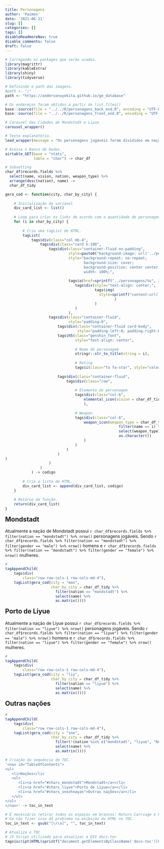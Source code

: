 ```yaml
---
title: Personagens
author: 'Paimon'
date: '2021-06-21'
slug: []
categories: []
tags: []
disableReadmoreNav: true
disable_comments: false
draft: false
---
```


<style>
body::-webkit-scrollbar {
  width: 5px;               /* width of the entire scrollbar */
}

body::-webkit-scrollbar-track {
  background: transparent;        /* color of the tracking area */
}

body::-webkit-scrollbar-thumb {
  background-color: transparent;    /* color of the scroll thumb */
  border-radius: 20px;       /* roundness of the scroll thumb */
  border: 3px solid #cccccc;  /* creates padding around scroll thumb */
}

body::-webkit-scrollbar-thumb:hover {
  border: 3px solid #9e9e9e;  /* creates padding around scroll thumb */
}
</style>


<style>
/* Custom Scrollbar using CSS */
.custom-scrollbar-css {
  overflow-y: scroll;
}

/* scrollbar width */
.custom-scrollbar-css::-webkit-scrollbar {
  width: 3px;
}

/* scrollbar track */
.custom-scrollbar-css::-webkit-scrollbar-track {
  background: transparent;
}

/* scrollbar handle */
.custom-scrollbar-css::-webkit-scrollbar-thumb {
  border-radius: 2rem;
  background-color: #cccccc;
}

.custom-scrollbar-css::-webkit-scrollbar-thumb:hover {
  border: 3px solid #9e9e9e;  /* creates padding around scroll thumb */
}
</style>





```r
# Carregando os packages que serão usados.
library(magrittr)
library(kableExtra)
library(shiny)
library(tidyverse)

# Definindo o path das imagens.
#path <- "/"
path <- "https://andersonuyekita.github.io/ge_database"

# Os endereços foram obtidos a partir do list.files() 
base::source(file = "../../R/personagens_back_end.R", encoding = "UTF-8")
base::source(file = "../../R/personagens_front_end.R", encoding = "UTF-8")
```

```r
# Carousel das Cidades de Mondstadt e Liyue
carousel_wrapper()

# Texto explanatório.
lead_wrapper(message = "Os personagens jogáveis foram divididos em nações apenas para organização.")
```

```r
# Acessa o Banco de Dados.
airtable_GET(base = "stats",
             table = "char") -> char_df

# Subsetting 
char_df$records.fields %>%
  select(name, vision, nation, weapon_type) %>%
  arrange(desc(nation), name) ->
  char_df_tidy
```

```r

gera_cod <- function(city, char_by_city) {
    
    # Inicialização da variável
    div_card_list <- list()
    
    # Loop para criar os links de acordo com a quantidade de personagens.
    for (i in char_by_city) {
        
        # Cria uma tagList de HTML.
        tagList(
            tags$div(class="col mb-4",
                tags$div(class="card h-100",
                    tags$div(class="container-fluid no-padding",
                             style=paste0("background-image: url('../personagens/index/", city,"_avatar_bg.png');"),
                             style="background-repeat: no-repeat;
                                    background-size: cover;
                                    background-position: center center;
                                    width: 100%;",
                             
                             tags$a(href=sprintf("../personagens/%s", i),
                                tags$div(style="text-align: center;", 
                                         tags$img(
                                           style=sprintf("content:url('../personagens/index/avatares/%s_avatar_%s.png')", city, i)
                                                  )
                                         )
                                )
                             ),
                    tags$div(class="container-fluid",
                             style="padding:0",
                        tags$div(class="container-fluid card-body",
                                 style="padding-left:0; padding-right:0;",
                        tags$h5(class="genshin_font",
                                style="text-align: center",
                                
                                # Nome do personagem
                                stringr::str_to_title(string = i),
                                
                                # Rating
                                tags$i(class="fa fa-star", style="color: #FFDF00", `aria-hidden`="true")),
                        
                        tags$div(class="container-fluid",
                            tags$div(class="row",
                                     
                                # Elemento do personagem
                                tags$div(class="col-6",
                                    elemental_icon(vision = char_df_tidy %>% filter(name == i) %>% select(vision))
                                    ),
                                
                                # Weapon
                                tags$div(class="col-6",
                                    weapon_icon(weapon_type = char_df_tidy %>%
                                                    filter(name == i) %>%
                                                    select(weapon_type) %>%
                                                    as.character())
                                    )
                                )
                            )
                        )
)
                    )
                )
            ) -> codigo
        
        # Cria a lista de HTML.
        div_card_list <- append(div_card_list, codigo)
    }
    
    # Retorno da função.
    return(div_card_list)
}
```

<a name="chars_mondstadt"><h2 class="genshin_font" style="padding-top: 60px; margin-top: -60px;">Mondstadt</h2></a>

Atualmente a nação de Mondstadt possui `r char_df$records.fields %>% filter(nation == "mondstadt") %>% nrow()` personagens jogáveis. Sendo `r char_df$records.fields %>% filter(nation == "mondstadt") %>% filter(gender == "male") %>% nrow()` homens e `r char_df$records.fields %>% filter(nation == "mondstadt") %>% filter(gender == "female") %>% nrow()` mulheres.

```r
# 
tagAppendChild(
    tags$div(
        class="row row-cols-1 row-cols-md-4"),
    tagList(gera_cod(city = "mon",
                     char_by_city = char_df_tidy %>%
                       filter(nation == "mondstadt") %>%
                       select(name) %>%
                       as.matrix())))
```

<a name="chars_liyue"><h2 class="genshin_font" style="padding-top: 60px; margin-top: -60px;">Porto de Liyue</h2></a>

Atualmente a nação de Liyue possui `r char_df$records.fields %>% filter(nation == "liyue") %>% nrow()` personagens jogáveis. Sendo `r char_df$records.fields %>% filter(nation == "liyue") %>% filter(gender == "male") %>% nrow()` homens e `r char_df$records.fields %>% filter(nation == "liyue") %>% filter(gender == "female") %>% nrow()` mulheres.

```r
# 
tagAppendChild(
    tags$div(
        class="row row-cols-1 row-cols-md-4"),
    tagList(gera_cod(city = "liy",
                     char_by_city = char_df_tidy %>%
                       filter(nation == "liyue") %>%
                       select(name) %>%
                       as.matrix())))
```

<a name="chars_snezhnayan"><h2 class="genshin_font" style="padding-top: 60px; margin-top: -60px;">Outras nações</h2></a>

```r
# 
tagAppendChild(
    tags$div(
        class="row row-cols-1 row-cols-md-4"),
    tagList(gera_cod(city = "sne",
                     char_by_city = char_df_tidy %>%
                       filter(!(nation %in% c("mondstadt", "liyue", "NA"))) %>%
                       select(name) %>%
                       as.matrix())))
```

```r
# Criação da sequência do TOC.
'<nav id="TableOfContents">
<ul>
   <li>Nações</li>
   <ul>
      <li><a href="#chars_mondstadt">Mondstadt</a></li>
      <li><a href="#chars_liyue">Porto de Liyue</a></li>
      <li><a href="#chars_snezhnayan">Outras nações</a></li>   
   </ul>
</ul>
</nav>' -> toc_in_text

# É necessário retirar todos os espaços em brancos: Return Carriage e Nova linhas.
# Se não fizer isso dá problema na exibição do HTML no TOC.
toc_in_text <- gsub("[\r\n]", "", toc_in_text)

# Atualiza o TOC
# JS Script utilizado para atualizar a DIV docs-toc
tags$script(HTML(sprintf("document.getElementsByClassName('docs-toc')[0].innerHTML = '%s';", toc_in_text)))
```
